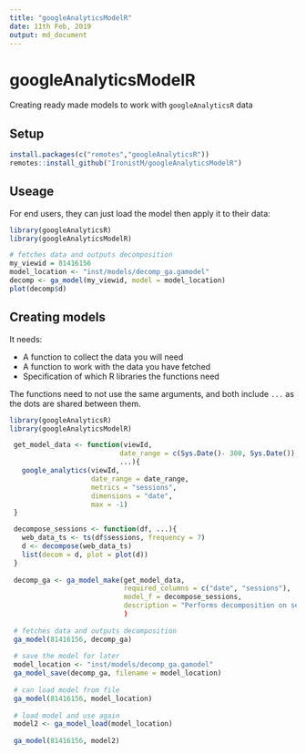 ```yaml
---
title: "googleAnalyticsModelR"
date: 11th Feb, 2019
output: md_document
---
```


# googleAnalyticsModelR

Creating ready made models to work with `googleAnalyticsR` data

## Setup

```r
install.packages(c("remotes","googleAnalyticsR"))
remotes::install_github("IronistM/googleAnalyticsModelR")
```

## Useage

For end users, they can just load the model then apply it to their data:

```r
library(googleAnalyticsR)
library(googleAnalyticsModelR)

# fetches data and outputs decomposition
my_viewid = 81416156
model_location <- "inst/models/decomp_ga.gamodel"
decomp <- ga_model(my_viewid, model = model_location)
plot(decomp$d)
```

## Creating models

It needs:

* A function to collect the data you will need
* A function to work with the data you have fetched
* Specification of which R libraries the functions need

The functions need to not use the same arguments, and both include `...` as the dots are shared between them.

```r
library(googleAnalyticsR)
library(googleAnalyticsModelR)

 get_model_data <- function(viewId, 
                           date_range = c(Sys.Date()- 300, Sys.Date()), 
                           ...){
   google_analytics(viewId, 
                    date_range = date_range, 
                    metrics = "sessions", 
                    dimensions = "date", 
                    max = -1)
 }

 decompose_sessions <- function(df, ...){
   web_data_ts <- ts(df$sessions, frequency = 7)
   d <- decompose(web_data_ts)
   list(decom = d, plot = plot(d))
 }
 
 decomp_ga <- ga_model_make(get_model_data,
                            required_columns = c("date", "sessions"),
                            model_f = decompose_sessions,
                            description = "Performs decomposition on session data and creates a plot")
                            )
 
 # fetches data and outputs decomposition
 ga_model(81416156, decomp_ga)
 
 # save the model for later
 model_location <- "inst/models/decomp_ga.gamodel"
 ga_model_save(decomp_ga, filename = model_location)
 
 # can load model from file
 ga_model(81416156, model_location)
 
 # load model and use again
 model2 <- ga_model_load(model_location)
 
 ga_model(81416156, model2)
```
